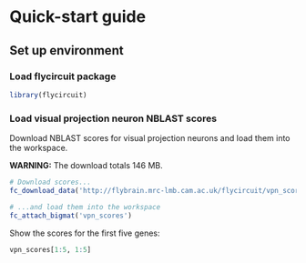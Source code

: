 # Quick-start guide

## Set up environment
### Load flycircuit package
```r
library(flycircuit)
```

### Load visual projection neuron NBLAST scores
Download NBLAST scores for visual projection neurons and load them into the workspace.

**WARNING:** The download totals 146 MB.
```r
# Download scores...
fc_download_data('http://flybrain.mrc-lmb.cam.ac.uk/flycircuit/vpn_scores.desc', type='bigmat')
```
```r
# ...and load them into the workspace
fc_attach_bigmat('vpn_scores')
```

Show the scores for the first five genes:
```r
vpn_scores[1:5, 1:5]
```